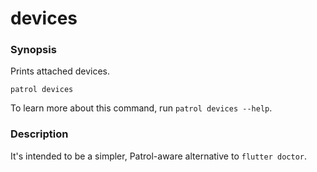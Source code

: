 # devices

### Synopsis

Prints attached devices.

```
patrol devices
```

To learn more about this command, run `patrol devices --help`.

### Description

It's intended to be a simpler, Patrol-aware alternative to `flutter doctor`.
